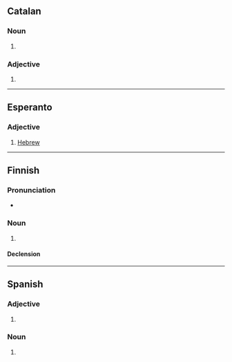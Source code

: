 ==Catalan==

===Noun===
{{ca-noun|f}}

# {{feminine noun of|ca|hebreu}}

===Adjective===
{{head|ca|adjective form}}

# {{feminine singular of|ca|hebreu}}

----

==Esperanto==

===Adjective===
{{eo-head}}

# [[Hebrew]]

----

==Finnish==

===Pronunciation===
* {{fi-IPA}}

===Noun===
{{fi-noun}}

# {{lb|fi|deprecated}} {{alternative spelling of|heprea|lang=fi}}

====Declension====
{{fi-decl-kulkija|n=sg|hebre|a}}

----

==Spanish==

===Adjective===
{{head|es|adjective form}}

# {{es-adj form of|hebreo|f|sg}}

===Noun===
{{es-noun|f|m=hebreo}}

# {{feminine noun of|hebreo|t=Hebrew|lang=es}}